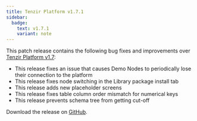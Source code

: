 ```yaml
---
title: Tenzir Platform v1.7.1
sidebar:
  badge:
    text: v1.7.1
    variant: note
---
```


This patch release contains the following bug fixes and improvements over
[Tenzir Platform
v1.7](https://github.com/tenzir/platform/releases/tag/v1.7.0):

- This release fixes an issue that causes Demo Nodes to periodically lose
  their connection to the platform
- This release fixes node switching in the Library package install tab
- This release adds new placeholder screens
- This release fixes table column order mismatch for numerical keys
- This release prevents schema tree from getting cut-off

Download the release on [GitHub](https://github.com/tenzir/platform/releases/tag/v1.7.1).
